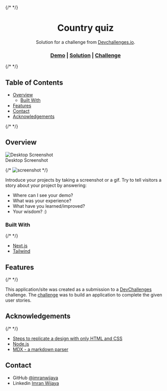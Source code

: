 
{/* <!-- Please update value in the {}  --> */}

<h1 align="center">Country quiz</h1>

<div align="center">Solution for a challenge from <a href="http://devchallenges.io" target="_blank">Devchallenges.io</a>.</div>

<div align="center">
  <h3>
    <a href={content.readmeContent.demoLink}>Demo</a>
    <span> | </span>
    <a href={content.readmeContent.solutionLink}>Solution</a>
    <span> | </span>
    <a href="https://devchallenges.io/challenges/Bu3G2irnaXmfwQ8sZkw8">Challenge</a>
  </h3>
</div>

{/* <!-- TABLE OF CONTENTS --> */}

## Table of Contents

- [Overview](#overview)
  - [Built With](#built-with)
- [Features](#features)
- [Contact](#contact)
- [Acknowledgements](#acknowledgements)

{/* <!-- OVERVIEW --> */}

## Overview

<div className="text-center">
  <div>
    <img align="top" src={content.readmeContent.screenshotLink} alt="Desktop Screenshot" className="shadow-md rounded-md" />
    <div className="text-center font-bold">Desktop Screenshot</div>
  </div>
</div>

{/* ![screenshot](https://raw.githubusercontent.com/imranwijaya/devchallenges/main/public/asset/front-end-developer/screenshot/country-quiz-desktop.png) */}

Introduce your projects by taking a screenshot or a gif. Try to tell visitors a story about your project by answering:

- Where can I see your demo?
- What was your experience?
- What have you learned/improved?
- Your wisdom? :)

### Built With

{/* <!-- This section should list any major frameworks that you built your project using. Here are a few examples.--> */}

- [Next.js](https://nextjs.org/)
- [Tailwind](https://tailwindcss.com/)

## Features

{/* <!-- List the features of your application or follow the template. Don't share the figma file here :) --> */}

This application/site was created as a submission to a [DevChallenges](https://devchallenges.io/challenges) challenge. The [challenge](https://devchallenges.io/challenges/Bu3G2irnaXmfwQ8sZkw8) was to build an application to complete the given user stories.

## Acknowledgements

{/* <!-- This section should list any articles or add-ons/plugins that helps you to complete the project. This is optional but it will help you in the future. For example --> */}

- [Steps to replicate a design with only HTML and CSS](https://devchallenges-blogs.web.app/how-to-replicate-design/)
- [Node.js](https://nodejs.org/)
- [MDX - a markdown parser](https://mdxjs.com/)

## Contact

- GitHub [@imranwijaya](https://github.com/imranwijaya)
- Linkedin [Imran Wijaya](https://www.linkedin.com/in/imranwijaya)
